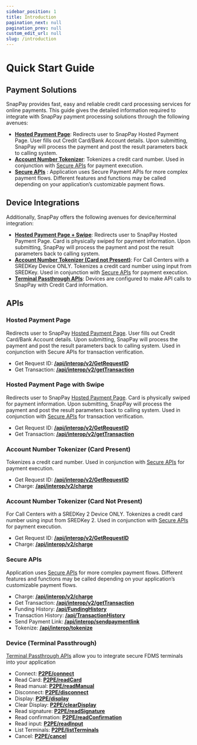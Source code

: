 ```yaml
---
sidebar_position: 1
title: Introduction
pagination_next: null
pagination_prev: null
custom_edit_url: null
slug: /introduction
---
```



# Quick Start Guide

## Payment Solutions

SnapPay provides fast, easy and reliable credit card processing services for online payments. This guide gives the detailed information required to integrate with SnapPay payment processing solutions through the following avenues:

- **[Hosted Payment Page](./hosted-payment-page)**: Redirects user to SnapPay Hosted Payment Page. User fills out Credit
Card/Bank Account details. Upon submitting, SnapPay will process the payment and post the
result parameters back to calling system.
- **[Account Number Tokenizer](#account-number-tokenizer-card-present)**: Tokenizes a credit card number. Used in conjunction with [Secure APIs](./secure-apis/) for payment execution.
- **[Secure APIs](./secure-apis/)** : Application uses Secure Payment APIs for more complex payment flows. Different
features and functions may be called depending on your application’s customizable payment
flows.

## Device Integrations

Additionally, SnapPay offers the following avenues for device/terminal integration:

- **[Hosted Payment Page + Swipe](./hosted-payment-page/swipe)**: Redirects user to SnapPay Hosted Payment Page. Card is
physically swiped for payment information. Upon submitting, SnapPay will process the payment
and post the result parameters back to calling system.
- **[Account Number Tokenizer (Card not Present)](#account-number-tokenizer-card-not-present)**: For Call Centers with a SREDKey Device ONLY. Tokenizes a credit card number using input from SREDKey. Used in conjunction with
[Secure APIs](./secure-apis/) for payment execution.
- **[Terminal Passthrough APIs](./compliant-apis/)**: Devices are configured to make API calls to SnapPay with Credit
Card information.

## APIs

### Hosted Payment Page 
Redirects user to SnapPay [Hosted Payment Page](./hosted-payment-page). User fills out Credit
Card/Bank Account details. Upon submitting, SnapPay will process the payment and post the
result parameters back to calling system. Used in conjunction with Secure APIs for transaction
verification.
* Get Request ID: **[<ApiBadge type="post" /> /api/interop/v2/GetRequestID](./generate-request-id)**
* Get Transaction: **[<ApiBadge type="post" /> /api/interop/v2/getTransaction](./secure-apis/getTransaction)**


### Hosted Payment Page with Swipe
Redirects user to SnapPay [Hosted Payment Page](./hosted-payment-page). Card is
physically swiped for payment information. Upon submitting, SnapPay will process the payment
and post the result parameters back to calling system. Used in conjunction with [Secure APIs](./secure-apis/) for
transaction verification.
* Get Request ID: **[<ApiBadge type="post" /> /api/interop/v2/GetRequestID](./generate-request-id)**
* Get Transaction: **[<ApiBadge type="post" /> /api/interop/v2/getTransaction](./secure-apis/getTransaction)**

### Account Number Tokenizer (Card Present) 
Tokenizes a credit card number. Used in conjunction with [Secure APIs](./secure-apis/) for payment execution.
* Get Request ID: **[<ApiBadge type="post" /> /api/interop/v2/GetRequestID](./generate-request-id)**
* Charge: **[<ApiBadge type="post" /> /api/interop/v2/charge](./secure-apis/charge)**

### Account Number Tokenizer (Card Not Present)
For Call Centers with a SREDKey 2 Device
ONLY. Tokenizes a credit card number using input from SREDKey 2. Used in conjunction with [Secure APIs](./secure-apis/) for payment execution.
* Get Request ID: **[<ApiBadge type="post" /> /api/interop/v2/GetRequestID](./generate-request-id)**
* Charge: **[<ApiBadge type="post" /> /api/interop/v2/charge](./secure-apis/charge)**

### Secure APIs
Application uses [Secure APIs](./secure-apis/) for more complex payment flows. Different
features and functions may be called depending on your application’s customizable payment
flows.
* Charge: **[<ApiBadge type="post" /> /api/interop/v2/charge](./secure-apis/charge)**
* Get Transaction: **[<ApiBadge type="post" /> /api/interop/v2/getTransaction](./secure-apis/getTransaction)**
* Funding History: **[<ApiBadge type="get" /> /api/FundingHistory](./secure-apis/fundingHistory)**
* Transaction History: **[<ApiBadge type="get" /> /api/TransactionHistory](./secure-apis/transactionHistory)**
* Send Payment Link: **[<ApiBadge type="post" /> /api/interop/sendpaymentlink](./secure-apis/sendpaymentlink)**
* Tokenize: **[<ApiBadge type="post" /> /api/interop/tokenize](./secure-apis/tokenize)**

### Device (Terminal Passthrough)
[Terminal Passthrough APIs](./compliant-apis/) allow you to integrate secure FDMS terminals into your application
* Connect:  **[<ApiBadge type="post" /> P2PE/connect](./compliant-apis/connect)**
* Read Card: **[<ApiBadge type="post" /> P2PE/readCard](./compliant-apis/readCard)**
* Read manual: **[<ApiBadge type="post" /> P2PE/readManual](./compliant-apis/readManual)**
* Disconnect: **[<ApiBadge type="post" /> P2PE/disconnect](./compliant-apis/disconnect)**
* Display: **[<ApiBadge type="post" /> P2PE/display](./compliant-apis/display)**
* Clear Display: **[<ApiBadge type="post" /> P2PE/clearDisplay](./compliant-apis/clearDisplay)**
* Read signature: **[<ApiBadge type="post" /> P2PE/readSignature](./compliant-apis/readSignature)**
* Read confirmation: **[<ApiBadge type="post" /> P2PE/readConfirmation](./compliant-apis/readConfirmation)**
* Read input: **[<ApiBadge type="post" /> P2PE/readInput](./compliant-apis/readInput)**
* List Terminals: **[<ApiBadge type="post" /> P2PE/listTerminals](./compliant-apis/listTerminals)**
* Cancel: **[<ApiBadge type="post" /> P2PE/cancel](./compliant-apis/cancel)**